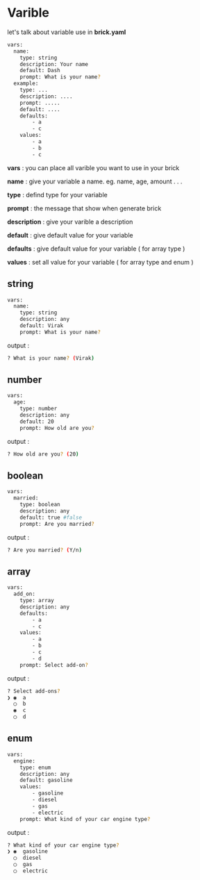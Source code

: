 # Varible 

let's talk about variable use in **brick.yaml**

```sh
vars:
  name:
    type: string
    description: Your name
    default: Dash
    prompt: What is your name?
  example:
    type: ...
    description: ....
    prompt: .....
    default: ....
    defaults: 
        - a
        - c
    values:
        - a
        - b
        - c 
```
**vars** : you can place all varible you want to use in your brick 

**name** : give your variable a name. eg. name, age, amount . . .

**type** : defind type for your variable 

**prompt** : the message that show when generate brick

**description** : give your varible a description

**default** : give default value for your variable

**defaults** : give default value for your variable ( for array type )

**values** : set all value for your variable ( for array type and enum )

## string

```sh
vars:
  name:
    type: string
    description: any
    default: Virak
    prompt: What is your name?
```
output :

```sh
? What is your name? (Virak)
```

## number

```sh
vars:
  age:
    type: number
    description: any
    default: 20
    prompt: How old are you?
```
output :

```sh
? How old are you? (20)
```

## boolean

```sh
vars:
  married:
    type: boolean
    description: any
    default: true #false
    prompt: Are you married?
```
output :

```sh
? Are you married? (Y/n) 
```

## array

```sh
vars:
  add_on:
    type: array
    description: any
    defaults:
        - a
        - c
    values:
        - a
        - b
        - c
        - d
    prompt: Select add-on?
```
output :

```sh
? Select add-ons?
❯ ◉  a
  ◯  b
  ◉  c
  ◯  d
```

## enum

```sh
vars:
  engine:
    type: enum
    description: any
    default: gasoline
    values:
        - gasoline
        - diesel
        - gas
        - electric
    prompt: What kind of your car engine type?
```
output :

```sh
? What kind of your car engine type?
❯ ◉  gasoline
  ◯  diesel
  ◯  gas
  ◯  electric
```
